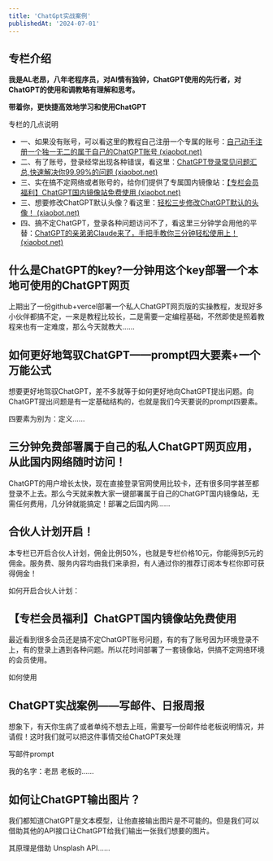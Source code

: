 ```yaml
---
title: 'ChatGpt实战案例'
publishedAt: '2024-07-01'
---
```


## 专栏介绍

**我是AL老昂，八年老程序员，对AI情有独钟，ChatGPT使用的先行者，对ChatGPT的使用和调教略有理解和思考。**

**带着你，更快捷高效地学习和使用ChatGPT**

专栏的几点说明

* 一、如果没有账号，可以看这里的教程自己注册一个专属的账号：[自己动手注册一个独一无二的属于自己的ChatGPT账号 (xiaobot.net)](https://xiaobot.net/post/4054ee90-3e4d-489a-86ba-94df00d24a64)
* 二、有了账号，登录经常出现各种错误，看这里：[ChatGPT登录常见问题汇总,快速解决你99.99%的问题 (xiaobot.net)](https://xiaobot.net/post/42a9b044-309d-4070-a115-c405cdd8b6b3)
* 三、实在搞不定网络或者账号的，给你们提供了专属国内镜像站：[【专栏会员福利】ChatGPT国内镜像站免费使用 (xiaobot.net)](https://xiaobot.net/post/3f889d23-8f11-415a-89a8-586ebb9a8c34)
* 三、想要修改ChatGPT默认头像？看这里：[轻松三步修改ChatGPT默认的头像！ (xiaobot.net)](https://xiaobot.net/post/9aded954-f4a7-424f-b464-99db8c0c68b7)
* 四、搞不定ChatGPT，登录各种问题访问不了，看这里三分钟学会用他的平替：[ChatGPT的亲弟弟Claude来了，手把手教你三分钟轻松使用上！ (xiaobot.net)](https://xiaobot.net/post/3b969f7b-ad3f-49aa-9d84-4540dd1f4439)

## 什么是ChatGPT的key?一分钟用这个key部署一个本地可使用的ChatGPT网页
上期出了一份github+vercel部署一个私人ChatGPT网页版的实操教程，发现好多小伙伴都搞不定，一来是教程比较长，二是需要一定编程基础，不然即使是照着教程来也有一定难度，那么今天就教大......

## 如何更好地驾驭ChatGPT——prompt四大要素+一个万能公式
想要更好地驾驭ChatGPT，差不多就等于如何更好地向ChatGPT提出问题。向ChatGPT提出问题是有一定基础结构的，也就是我们今天要说的prompt四要素。

四要素为别为：定义......

## 三分钟免费部署属于自己的私人ChatGPT网页应用，从此国内网络随时访问！
ChatGPT的用户增长太快，现在直接登录官网使用比较卡，还有很多同学甚至都登录不上去。那么今天就来教大家一键部署属于自己的ChatGPT国内镜像站，无需任何费用，几分钟就能搞定！部署之后国内网......

## 合伙人计划开启！
本专栏已开启合伙人计划，佣金比例50%，也就是专栏价格10元，你能得到5元的佣金。服务费、服务内容均由我们来承担，有人通过你的推荐订阅本专栏你即可获得佣金！

如何开启合伙人计划：

## 【专栏会员福利】ChatGPT国内镜像站免费使用
最近看到很多会员还是搞不定ChatGPT账号问题，有的有了账号因为环境登录不上，有的登录上遇到各种问题。所以花时间部署了一套镜像站，供搞不定网络环境的会员使用。

如何使用

## ChatGPT实战案例——写邮件、日报周报
想象下，有天你生病了或者单纯不想去上班，需要写一份邮件给老板说明情况，并请假！这时我们就可以把这件事情交给ChatGPT来处理

写邮件prompt

我的名字：老昂 老板的......

## 如何让ChatGPT输出图片？
我们都知道ChatGPT是文本模型，让他直接输出图片是不可能的。但是我们可以借助其他的API接口让ChatGPT给我们输出一张我们想要的图片。

其原理是借助 Unsplash API......